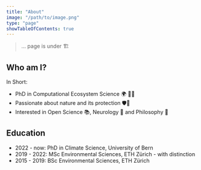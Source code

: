 ```yaml
---
title: "About"
image: "/path/to/image.png"
type: "page"
showTableOfContents: true
---
```


> ... page is under 🏗️

## Who am I?

In Short:

  - PhD in Computational Ecosystem Science 🌍 👨‍💻 
  - Passionate about nature and its protection 🛡🌳
  - Interested in Open Science 📚, Neurology 🧠 and Philosophy 💭

<!-- In Long: -->



## Education

- 2022 - now: PhD in Climate Science, University of Bern 
- 2019 - 2022: MSc Environmental Sciences, ETH Zürich - with distinction
- 2015 - 2019: BSc Environmental Sciences, ETH Zürich

<!-- ## Work Experience -->
<!-- ... to be added -->
